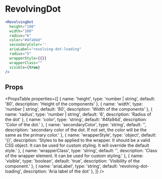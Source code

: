 ---
---

# RevolvingDot

```jsx live
<RevolvingDot
  height="100"
  width="100"
  radius="6"
  color="#4fa94d"
  secondaryColor=''
  ariaLabel="revolving-dot-loading"
  radius="5"
  wrapperStyle={{}}
  wrapperClass=""
  visible={true}
/>
```

## Props

<PropsTable
  properties={[
    {
      name: 'height',
      type: 'number | string',
      default: '80',
      description: 'Height of the components'
    },
    {
      name: 'width',
      type: 'number | string',
      default: '80',
      description: 'Width of the components'
    },
    {
      name: 'radius',
      type: 'number | string',
      default: '6',
      description: 'Radius of the dot'
    },
    {
      name: 'color',
      type: 'string',
      default: '#4fa94d',
      description: 'Color of the dot.'
    },
    {
      name: 'secondaryColor',
      type: 'string',
      default: '',
      description: 'secondary color of the dot. If not set, the color will be the same as the primary color.'
    },
    {
      name: 'wrapperStyle',
      type: 'object',
      default: '{}',
      description: 'Styles to be applied to the wrapper. It should be a valid CSS object. It can be used for custom styling. It will override the default style.'
    },
    {
      name: 'wrapperClass',
      type: 'string',
      default: '',
      description: 'Class of the wrapper element. It can be used for custom styling.'
    },
    {
      name: 'visible',
      type: 'boolean',
      default: 'true',
      description: 'Visibility of the component.'
    },
    {
      name: 'ariaLabel',
      type: 'string',
      default: 'revolving-dot-loading',
      description: 'Aria label of the dot'
    },
  ]}
/>

